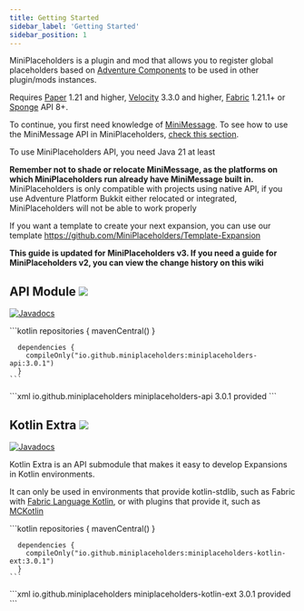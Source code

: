 ```yaml
---
title: Getting Started
sidebar_label: 'Getting Started'
sidebar_position: 1
---
```



MiniPlaceholders is a plugin and mod that allows you to register global placeholders based on [Adventure Components](https://docs.advntr.dev/text.html) to be used in other plugin/mods instances.

Requires [Paper](https://papermc.io/software/paper) 1.21 and higher, [Velocity](https://papermc.io/software/velocity) 3.3.0 and higher, [Fabric](https://fabricmc.net/) 1.21.1+ or [Sponge](https://spongepowered.org/) API 8+.

To continue, you first need knowledge of [MiniMessage](https://docs.adventure.kyori.net/minimessage/index.html). To see how to use the MiniMessage API in MiniPlaceholders, [check this section](docs/developer-guide/MiniMessage-API-in-MiniPlaceholders.md).

To use MiniPlaceholders API, you need Java 21 at least

**Remember not to shade or relocate MiniMessage, as the platforms on which MiniPlaceholders run already have MiniMessage built in.** MiniPlaceholders is only compatible with projects using native API, if you use Adventure Platform Bukkit either relocated or integrated, MiniPlaceholders will not be able to work properly

If you want a template to create your next expansion, you can use our template https://github.com/MiniPlaceholders/Template-Expansion

**This guide is updated for MiniPlaceholders v3. If you need a guide for MiniPlaceholders v2, you can view the change history on this wiki**

## API Module ![](https://img.shields.io/maven-central/v/io.github.miniplaceholders/miniplaceholders-api?style=flat-square)

[![Javadocs](https://github.com/MiniPlaceholders/MiniPlaceholders/assets/68704415/fd7a3c86-d377-48f2-8230-67f50cdf2db6)](https://javadoc.io/doc/io.github.miniplaceholders/miniplaceholders-api)


<Tabs groupId="build-system">
  <TabItem value="gradle" label="Gradle" default>
    ```kotlin
      repositories {
        mavenCentral()
      }

      dependencies {
        compileOnly("io.github.miniplaceholders:miniplaceholders-api:3.0.1")
      }
    ```
  </TabItem>
  <TabItem value="maven" label="Maven">
    ```xml
    <dependency>
      <groupId>io.github.miniplaceholders</groupId>
      <artifactId>miniplaceholders-api</artifactId>
      <version>3.0.1</version>
      <scope>provided</scope>
    </dependency>
```
  </TabItem>
</Tabs>


## Kotlin Extra ![](https://img.shields.io/maven-central/v/io.github.miniplaceholders/miniplaceholders-kotlin-ext?style=flat-square)

[![Javadocs](https://github.com/MiniPlaceholders/MiniPlaceholders/assets/68704415/fd7a3c86-d377-48f2-8230-67f50cdf2db6)](https://javadoc.io/doc/io.github.miniplaceholders/miniplaceholders-kotlin-ext)

Kotlin Extra is an API submodule that makes it easy to develop Expansions in Kotlin environments.

It can only be used in environments that provide kotlin-stdlib, such as Fabric with [Fabric Language Kotlin](https://modrinth.com/mod/fabric-language-kotlin), or with plugins that provide it, such as [MCKotlin](https://modrinth.com/plugin/mckotlin)


<Tabs groupId="build-system">
  <TabItem value="gradle" label="Gradle" default>
    ```kotlin
      repositories {
        mavenCentral()
      }

      dependencies {
        compileOnly("io.github.miniplaceholders:miniplaceholders-kotlin-ext:3.0.1")
      }
    ```
  </TabItem>
  <TabItem value="maven" label="Maven">
    ```xml
    <dependency>
      <groupId>io.github.miniplaceholders</groupId>
      <artifactId>miniplaceholders-kotlin-ext</artifactId>
      <version>3.0.1</version>
      <scope>provided</scope>
    </dependency>
```
  </TabItem>
</Tabs>
